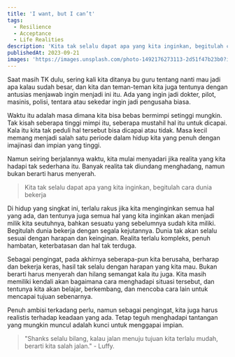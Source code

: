 ```yaml
---
title: 'I want, but I can’t'
tags:
  - Resilience
  - Acceptance
  - Life Realities
description: 'Kita tak selalu dapat apa yang kita inginkan, begitulah cara dunia bekerja'
publishedAt: 2023-09-21
images: 'https://images.unsplash.com/photo-1492176273113-2d51f47b23b0?ixlib=rb-4.0.3&ixid=M3wxMjA3fDB8MHxzZWFyY2h8Mnx8aG9wZXxlbnwwfHwwfHx8MA%3D%3D'
---
```


Saat masih TK dulu, sering kali kita ditanya bu guru tentang nanti mau jadi apa kalau sudah besar, dan kita dan teman-teman kita juga tentunya dengan antusias menjawab ingin menjadi ini itu. Ada yang ingin jadi dokter, pilot, masinis, polisi, tentara atau sekedar ingin jadi pengusaha biasa.

Waktu itu adalah masa dimana kita bisa bebas bermimpi setinggi mungkin. Tak kisah seberapa tinggi mimpi itu, seberapa mustahil hal itu untuk dicapai. Kala itu kita tak peduli hal tersebut bisa dicapai atau tidak. Masa kecil memang menjadi salah satu periode dalam hidup kita yang penuh dengan imajinasi dan impian yang tinggi.

Namun seiring berjalannya waktu, kita mulai menyadari jika realita yang kita hadapi tak sederhana itu. Banyak realita tak diundang menghadang, namun bukan berarti harus menyerah.

> Kita tak selalu dapat apa yang kita inginkan, begitulah cara dunia bekerja

Di hidup yang singkat ini, terlalu rakus jika kita menginginkan semua hal yang ada, dan tentunya juga semua hal yang kita inginkan akan menjadi milik kita seutuhnya, bahkan sesuatu yang sebelumnya sudah kita miliki. Begitulah dunia bekerja dengan segala kejutannya. Dunia tak akan selalu sesuai dengan harapan dan keinginan. Realita terlalu kompleks, penuh hambatan, keterbatasan dan hal tak terduga.

Sebagai pengingat, pada akhirnya seberapa-pun kita berusaha, berharap dan bekerja keras, hasil tak selalu dengan harapan yang kita mau. Bukan berarti harus menyerah dan hilang semangat kala itu juga. Kita masih memiliki kendali akan bagaimana cara menghadapi situasi tersebut, dan tentunya kita akan belajar, berkembang, dan mencoba cara lain untuk mencapai tujuan sebenarnya.

Penuh ambisi terkadang perlu, namun sebagai pengingat, kita juga harus realistis terhadap keadaan yang ada. Tetap teguh menghadapi tantangan yang mungkin muncul adalah kunci untuk menggapai impian.

> "Shanks selalu bilang, kalau jalan menuju tujuan kita terlalu mudah, berarti kita salah jalan." - Luffy.
